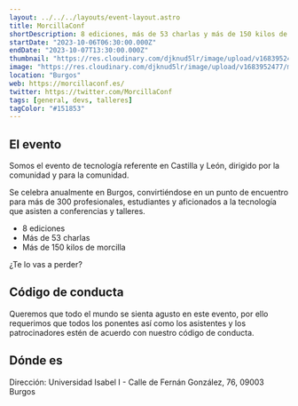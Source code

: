 ```yaml
---
layout: ../../../layouts/event-layout.astro
title: MorcillaConf
shortDescription: 8 ediciones, más de 53 charlas y más de 150 kilos de morcilla después, ha convertido al MorcillaConf en un punto de encuentro donde se reúnen más de 300 profesionales, estudiantes y aficionados a la tecnología, para asistir a conferencias y talleres. ¿Te lo vas a perder?
startDate: "2023-10-06T06:30:00.000Z"
endDate: "2023-10-07T13:30:00.000Z"
thumbnail: "https://res.cloudinary.com/djknud5lr/image/upload/v1683952477/morcillaconf-2023_wcbmpz.webp"
image: "https://res.cloudinary.com/djknud5lr/image/upload/v1683952477/morcillaconf-2023_wcbmpz.webp"
location: "Burgos"
web: https://morcillaconf.es/
twitter: https://twitter.com/MorcillaConf
tags: [general, devs, talleres]
tagColor: "#151853"
---
```



## El evento

Somos el evento de tecnología referente en Castilla y León, dirigido por la comunidad y para la comunidad.

Se celebra anualmente en Burgos, convirtiéndose en un punto de encuentro para más de 300 profesionales, estudiantes y aficionados a la tecnología que asisten a conferencias y talleres.

- 8 ediciones
- Más de 53 charlas
- Más de 150 kilos de morcilla

¿Te lo vas a perder?

## Código de conducta

Queremos que todo el mundo se sienta agusto en este evento, por ello requerimos que todos los ponentes así como los asistentes y los patrocinadores estén de acuerdo con nuestro código de conducta.

## Dónde es

Dirección: Universidad Isabel I - Calle de Fernán González, 76, 09003 Burgos

<GoogleMap
  src="https://www.google.com/maps/embed?pb=!1m14!1m8!1m3!1d11796.1370265582!2d-3.7096480000000005!3d42.341793!3m2!1i1024!2i768!4f13.1!3m3!1m2!1s0xd45fd2efd071ea9%3A0xd590fefd35625541!2sUniversidad%20Isabel%20I%20(UI1)!5e0!3m2!1ses!2ses!4v1683952913756!5m2!1ses!2ses"
  ariaLabel="Universidad Isabel I - Calle de Fernán González, 76, 09003 Burgos"
/>
